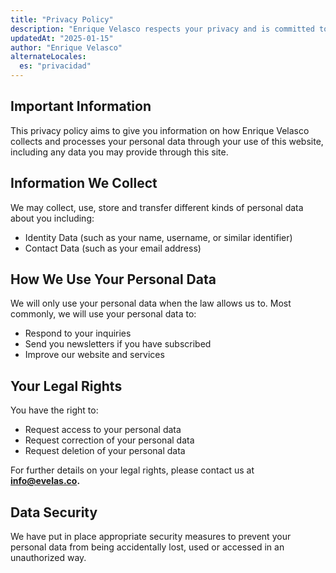 ```yaml
---
title: "Privacy Policy"
description: "Enrique Velasco respects your privacy and is committed to protecting your personal data. This privacy policy will inform you about how we look after your personal data when you visit our website and tell you about your privacy rights and how the law protects you."
updatedAt: "2025-01-15"
author: "Enrique Velasco"
alternateLocales:
  es: "privacidad"
---
```


<section>

## Important Information

This privacy policy aims to give you information on how Enrique Velasco collects and processes your personal data through your use of this website, including any data you may provide through this site.

</section>

<section>

## Information We Collect

We may collect, use, store and transfer different kinds of personal data about you including:

- Identity Data (such as your name, username, or similar identifier)
- Contact Data (such as your email address)

</section>

<section>

## How We Use Your Personal Data

We will only use your personal data when the law allows us to. Most commonly, we will use your personal data to:

- Respond to your inquiries
- Send you newsletters if you have subscribed
- Improve our website and services

</section>

<section>

## Your Legal Rights

You have the right to:

- Request access to your personal data
- Request correction of your personal data
- Request deletion of your personal data

For further details on your legal rights, please contact us at **info@evelas.co.**

</section>

<section>

## Data Security

We have put in place appropriate security measures to prevent your personal data from being accidentally lost, used or accessed in an unauthorized way.

</section>
